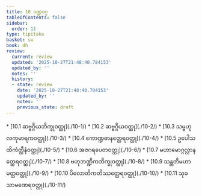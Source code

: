 ```yaml
---
title: 10 ဒဏ္ဍဝဂ္ဂ
tableOfContents: false
sidebar:
  order: 11
type: tipitaka
basket: su
book: dh
review:
  current: review
  updated: '2025-10-27T21:48:40.784153'
  updated_by: ''
  notes: ''
  history:
  - state: review
    date: '2025-10-27T21:48:40.784153'
    updated_by: ''
    notes: ''
    previous_state: draft
---
```



<ReviewStatus review={frontmatter.review} showDetails={true} />

<HypothesisAnnotation frontmatter={frontmatter} />

<DynamicBreadcrumb />



<TableOfContents book="dh" section="10">
* [10.1 ဆဗ္ဗဂ္ဂိယဘိက္ခုဝတ္ထု](./10-1/)
* [10.2 ဆဗ္ဗဂ္ဂိယဝတ္ထု](./10-2/)
* [10.3 သမ္ဗဟုလကုမာရကဝတ္ထု](./10-3/)
* [10.4 ကောဏ္ဍဓာနတ္ထေရဝတ္ထု](./10-4/)
* [10.5 ဥပေါသထိကဲတ္ထီနံဝတ္ထု](./10-5/)
* [10.6 အဇဂရပေတဝတ္ထု](./10-6/)
* [10.7 မဟာမောဂ္ဂလ္လာနတ္ထေရဝတ္ထု](./10-7/)
* [10.8 ဗဟုဘဏ္ဍိကဘိက္ခုဝတ္ထု](./10-8/)
* [10.9 သန္တတိမဟာမတ္တဝတ္ထု](./10-9/)
* [10.10 ပိလောတိကတိဿတ္ထေရဝတ္ထု](./10-10/)
* [10.11 သုခသာမဏေရဝတ္ထု](./10-11/)
</TableOfContents>